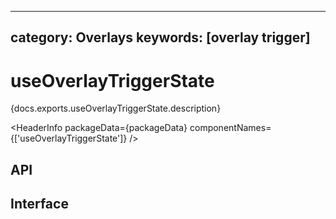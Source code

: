 <!-- Copyright 2020 Adobe. All rights reserved.
This file is licensed to you under the Apache License, Version 2.0 (the "License");
you may not use this file except in compliance with the License. You may obtain a copy
of the License at http://www.apache.org/licenses/LICENSE-2.0
Unless required by applicable law or agreed to in writing, software distributed under
the License is distributed on an "AS IS" BASIS, WITHOUT WARRANTIES OR REPRESENTATIONS
OF ANY KIND, either express or implied. See the License for the specific language
governing permissions and limitations under the License. -->



---
category: Overlays
keywords: [overlay trigger]
---

# useOverlayTriggerState

<p>{docs.exports.useOverlayTriggerState.description}</p>

<HeaderInfo
  packageData={packageData}
  componentNames={['useOverlayTriggerState']} />

## API

<FunctionAPI function={docs.exports.useOverlayTriggerState} links={docs.links} />

## Interface

<ClassAPI links={docs.links} class={docs.links[docs.exports.useOverlayTriggerState.return.id]} />

